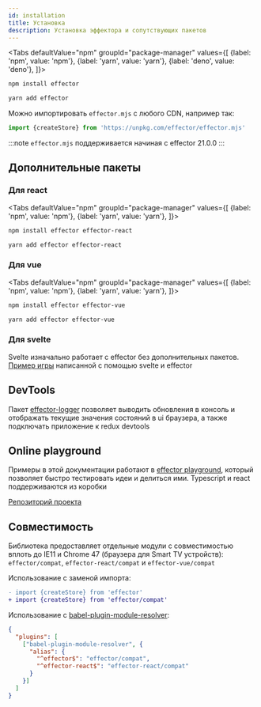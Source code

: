 ```yaml
---
id: installation
title: Установка
description: Установка эффектора и сопутствующих пакетов
---
```



<Tabs
  defaultValue="npm"
  groupId="package-manager"
  values={[
    {label: 'npm', value: 'npm'},
    {label: 'yarn', value: 'yarn'},
    {label: 'deno', value: 'deno'},
  ]}>
  <TabItem value="npm">

```bash
npm install effector
```

  </TabItem>
  <TabItem value="yarn">

```bash
yarn add effector
```

  </TabItem>
  <TabItem value="deno">

Можно импортировать `effector.mjs` с любого CDN, например так:

```typescript
import {createStore} from 'https://unpkg.com/effector/effector.mjs'
```

:::note 
`effector.mjs` поддерживается начиная с effector 21.0.0
:::

  </TabItem>
</Tabs>

## Дополнительные пакеты

### Для react

<Tabs
  defaultValue="npm"
  groupId="package-manager"
  values={[
    {label: 'npm', value: 'npm'},
    {label: 'yarn', value: 'yarn'},
  ]}>
  <TabItem value="npm">

```bash
npm install effector effector-react
```

  </TabItem>
  <TabItem value="yarn">

```bash
yarn add effector effector-react
```

  </TabItem>
</Tabs>

### Для vue

<Tabs
  defaultValue="npm"
  groupId="package-manager"
  values={[
    {label: 'npm', value: 'npm'},
    {label: 'yarn', value: 'yarn'},
  ]}>
  <TabItem value="npm">

```bash
npm install effector effector-vue
```

  </TabItem>
  <TabItem value="yarn">

```bash
yarn add effector effector-vue
```

  </TabItem>
</Tabs>

### Для svelte

Svelte изначально работает с effector без дополнительных пакетов. [Пример игры](https://github.com/today-/citycatch) написанной с помощью svelte и effector

## DevTools

Пакет [effector-logger](https://github.com/effector/logger) позволяет выводить обновления в консоль и отображать текущие значения состояний в ui браузера, а также подключать приложение к redux devtools

## Online playground

Примеры в этой документации работают в [effector playground](https://share.effector.dev), который позволяет быстро тестировать идеи и делиться ими. Typescript и react поддерживаются из коробки

[Репозиторий проекта](https://github.com/effector/repl)

## Совместимость

Библиотека предоставляет отдельные модули с совместимостью вплоть до IE11 и Chrome 47 (браузера для Smart TV устройств):  `effector/compat`, `effector-react/compat` и `effector-vue/compat`

Использование с заменой импорта:

```diff
- import {createStore} from 'effector'
+ import {createStore} from 'effector/compat'
```

Использование с [babel-plugin-module-resolver](https://github.com/tleunen/babel-plugin-module-resolver):

```json title=".babelrc"
{
  "plugins": [
    ["babel-plugin-module-resolver", {
      "alias": {
        "^effector$": "effector/compat",
        "^effector-react$": "effector-react/compat"
      }
    }]
  ]
}
```
